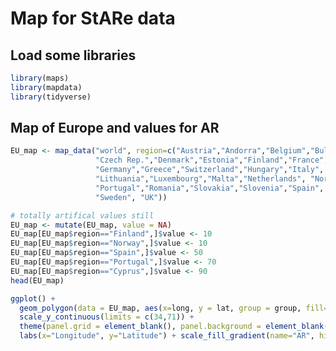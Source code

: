# Map for StARe data 

## Load some libraries
```r
library(maps)
library(mapdata)
library(tidyverse)
```

## Map of Europe and values for AR
```r
EU_map <- map_data("world", region=c("Austria","Andorra","Belgium","Bulgaria","Croatia","Cyprus",
                   "Czech Rep.","Denmark","Estonia","Finland","France",
                   "Germany","Greece","Switzerland","Hungary","Italy", "Ireland", "Latvia","Liechtenstein",
                   "Lithuania","Luxembourg","Malta","Netherlands", "Norway","Poland",
                   "Portugal","Romania","Slovakia","Slovenia","Spain",
                   "Sweden", "UK"))

# totally artifical values still
EU_map <- mutate(EU_map, value = NA)
EU_map[EU_map$region=="Finland",]$value <- 10
EU_map[EU_map$region=="Norway",]$value <- 10
EU_map[EU_map$region=="Spain",]$value <- 50
EU_map[EU_map$region=="Portugal",]$value <- 70
EU_map[EU_map$region=="Cyprus",]$value <- 90
head(EU_map)
```

```r
ggplot() + 
  geom_polygon(data = EU_map, aes(x=long, y = lat, group = group, fill=value)) + 
  scale_y_continuous(limits = c(34,71)) + 
  theme(panel.grid = element_blank(), panel.background = element_blank()) +
  labs(x="Longitude", y="Latitude") + scale_fill_gradient(name="AR", high="red", low="darkgreen", na.value = "grey50")
```